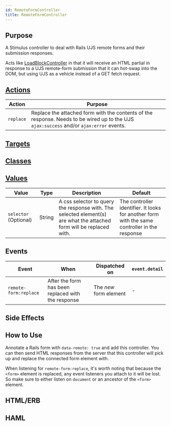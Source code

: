 ```yaml
---
id: RemoteFormController
title: RemoteFormController
---
```




## Purpose

A Stimulus controller to deal with Rails UJS remote forms and their submission responses.

Acts like [LoadBlockController](./LoadBlockController) in that it will receive an HTML partial in response to a UJS remote-form submission that it can hot-swap into the DOM, but using UJS as a vehicle instead of a GET fetch request.


## [Actions](https://stimulus.hotwire.dev/reference/actions)

| Action | Purpose |
| --- | --- |
| `replace` | Replace the attached form with the contents of the response. Needs to be wired up to the UJS `ajax:success` and/or `ajax:error` events. |

## [Targets](https://stimulus.hotwire.dev/reference/targets)
<NoTargets/>

## [Classes](https://stimulus.hotwire.dev/reference/classes)
<NoClasses/>

## [Values](https://stimulus.hotwire.dev/reference/values)

| Value | Type | Description | Default |
| --- | --- | --- | --- |
| `selector` (Optional) | String | A css selector to query the response with. The selected element(s) are what the attached form will be replaced with.  | The controller identifier. It looks for another form with the same controller in the response |

## Events

| Event | When | Dispatched on | `event.detail` |
| --- | --- | --- | --- |
| `remote-form:replace` | After the form has been replaced with the response | The _new_ form element | - |

## Side Effects
<NoSideEffects/>



## How to Use

Annotate a Rails form with `data-remote: true` and add this controller. You can then send HTML responses from the server that this controller will pick up and replace the connected form element with.

When listening for `remote-form:replace`, it's worth noting that because the `<form>` element is replaced, any event listeners you attach to it will be lost. So make sure to either listen on `document` or an ancestor of the `<form>` element.

## HTML/ERB


<RemoteFormControllerErb/>

## HAML


<RemoteFormControllerHaml/>

